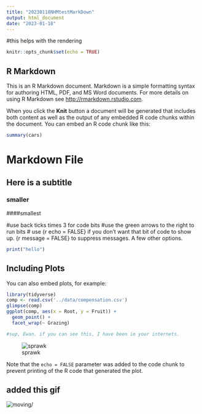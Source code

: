 ```yaml
---
title: "20230118NHMtestMarkDown"
output: html_document
date: "2023-01-18"
---
```

#this helps with the rendering
```r
knitr::opts_chunk$set(echo = TRUE)
```

## R Markdown

This is an R Markdown document. Markdown is a simple formatting syntax for authoring HTML, PDF, and MS Word documents. For more details on using R Markdown see <http://rmarkdown.rstudio.com>.

When you click the **Knit** button a document will be generated that includes both content as well as the output of any embedded R code chunks within the document. You can embed an R code chunk like this:

```r
summary(cars)
```
# Markdown File
## Here is a subtitle
### smaller
####smallest

#use back ticks times 3 for code bits
#use the green arrows to the right to run bits
# use {r echo = FALSE} if you don't want that bit of code to show up. {r message = FALSE} to suppress messages. A few other options.
```r
print("hello")
```


## Including Plots

You can also embed plots, for example:

```r

library(tidyverse)
comp <- read.csv('../data/compensation.csv')
glimpse(comp)
ggplot(comp, aes(x = Root, y = Fruit)) +
  geom_point() +
  facet_wrap(~ Grazing)

```

```r
#sup, Ewan. if you can see this, I have been in your internets.
```
![sprawk](../../../Pictures/Camera/P1000558.JPG)

Note that the `echo = FALSE` parameter was added to the code chunk to prevent printing of the R code that generated the plot.

## added this gif 

![moving](Oloidien_chla_surfacearea_animated_plot)/[](Oloidien_chla_surfacearea_animated_plot)
